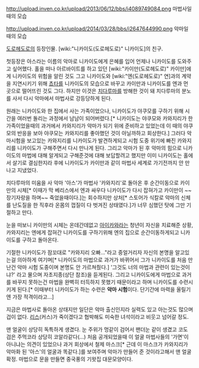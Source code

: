 http://upload.inven.co.kr/upload/2013/06/12/bbs/i4089749084.png
마법사일 때의 모습

http://upload.inven.co.kr/upload/2014/03/28/bbs/i2647644990.png
악마일 때의 모습

[[도로헤도로]]의 등장인물. [wiki:"니카이도(도로헤도로)" 니카이도]의 친구.

첫등장은 아스라는 이름의 악마로 니카이도에게 은혜를 입어 언제나 니카이도를 도와주고 싶어했다. 홀을 떠나 아르바이트를 하고 있던 [wiki:"카이만(도로헤도로)" 카이만]에게 니카이도의 위험을 알린 것도 그고 니카이도와 [wiki:"엔(도로헤도로)" 연]과의 계약을 지연시키기 위해 [[쵸타]]를 니카이도의 모습으로 바꾸고 카이만과 니카이도를 엔과 먼 곳으로 떨어뜨린 것도 그다. 하지만 이것은 [[치다루마]]를 방해한 것이 돼 치다루마의 분노를 사서 다시 악마에서 마법사로 강등당하게 된다.

원래는 니카이도와 한 집에서 사는 가족이었으나, 니카이도가 야쿠모를 구하기 위해 시간을 여러번 돌리는 과정에서 남남이 되어버렸다.[* 니카이도는 야쿠모와 카와지리가 한 가족이었을때의 과거에서 카와지리가 악마가 되기 위에 준비하고 있었는데 이 때의 야쿠모의 반응을 보아 야쿠모는 카와지리를 좋아했던 것이 아닐까하고 회상한다.] 그러다 악마시험을 보고있는 카와지리를 니카이도가 발견하게되고 시험 도중 위기에 빠진 카와지리를 니카이도가 구해주면서 다시 만나게 된다. 그리고 악마가 된 후 악마의 힘으로 니카이도의 마법에 대해 알게되고 구해준것에 대해 보답할려고 했지만 이미 니카이도는 홀에서 살기로 결심한지라 후에 니카이도가 카이만과 같이 마법사 세계로 가기전까지 안 만나고 지냈었다.

치다루마의 미움을 사 악마 '아스'가 마법사 '카와지리'로 돌아온 후 순간이동으로 카이만의 시체[* 이때가 막 베리스에서 엔과 싸우다 니카이도가 다시 잡혀가고 카이만이 ~~장기자랑을 하며~~ 죽었을때이다.]는 회수하지만 상처[* 스토어가 식칼로 악마의 신체를 난도질을 한 직후라 온몸의 껍질이 다 벗겨진 상태였다.]가 너무 심했던 탓에 그만 기절하고 만다.

눈을 떠보니 카이만의 시체는 온데간데없고 [[아이카와]]라는 청년이 자신을 치료해준 상황, 카와지리는 엔에게 잡혀간 니카이도를 구하기위해 엔의 집으로 순간이동하게되고 니카이도를 구하고 돌아온다.

기절한 니카이도가 잠꼬대로 "카와지리 오빠..."라고 중얼거리자 자신의 본명을 알고있는걸 의아하게 여기며[* 니카이도의 마법으로 과거가 바뀌어서 그가 니카이도를 처음 만난건 악마 시험 도중이며 본명도 안 가르쳐줬다.] '그것도 너의 마법과 관련이 있는것이냐?' 라고 물으며 자초지종(상단 참조)을 듣게된다. 그리고 니카이도에게 마법으로 과거를 바꾸지 못하는건 마법을 완벽히 터득하지 못했기 때문이라고 하며 니카이도를 수련시키게 된다.[* 이때부터 니카이도가 하는 수련은 '''악마 시험'''이다. 단기간에 마력을 올릴기엔 가장 적격이라고...]

지금은 마법사로 돌아온 상태지만 일단은 악마 출신인지라 실력도 있고 아는것도 많으며 겁이 없다. [[리스]](커스)가 죽이겠다고 협박해도 미숙한 녀석이라고 비웃고 넘어갈 정도.

맨 얼굴이 상당히 독특하게 생겼다. 눈 주위가 멍같이 검어서 팬더눈 같이 생겼고 코도 검은 주먹코라 상당히 코알라같다(...) 처음 공개되었을때 이 얼굴 마법사들의 '가면'이 아니냐는 의견이 있었으나 과거 회상에서 철제 마스크[* 근데 이 마스크가 카와지리가 악마화 된 '아스'의 얼굴과 똑같다.]를 보여주며 악마가 만들어 준 것이라고해서 맨 얼굴 확정. 마법으로 문을 만들면 중국풍의 기왓집 대문모양이다.
